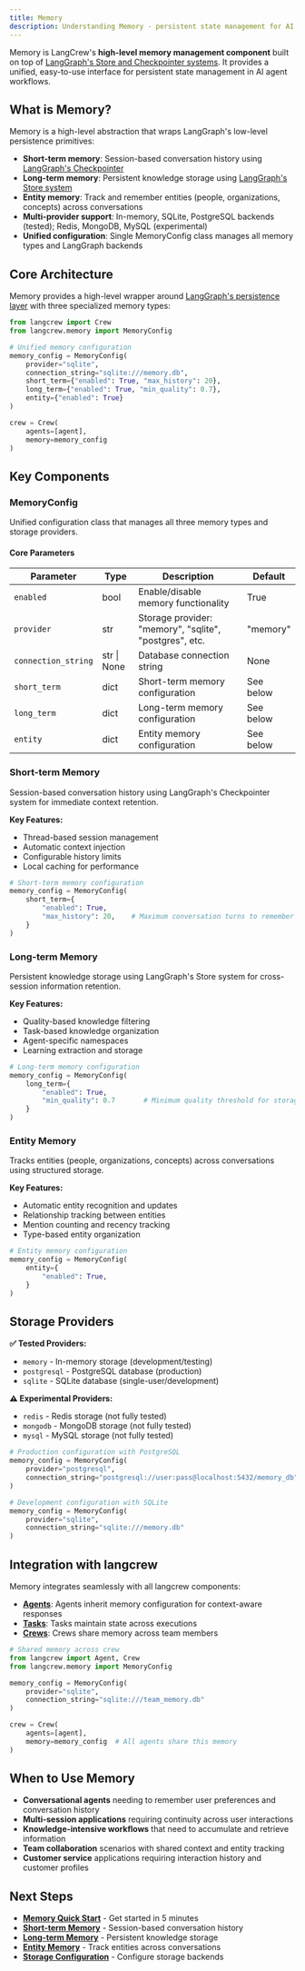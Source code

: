 ```yaml
---
title: Memory
description: Understanding Memory - persistent state management for AI workflows
---
```


Memory is LangCrew's **high-level memory management component** built on top of [LangGraph's Store and Checkpointer systems](https://langchain-ai.github.io/langgraph/concepts/persistence/). It provides a unified, easy-to-use interface for persistent state management in AI agent workflows.

## What is Memory?

Memory is a high-level abstraction that wraps LangGraph's low-level persistence primitives:

- **Short-term memory**: Session-based conversation history using [LangGraph's Checkpointer](https://langchain-ai.github.io/langgraph/concepts/persistence/#checkpoints)
- **Long-term memory**: Persistent knowledge storage using [LangGraph's Store system](https://langchain-ai.github.io/langgraph/concepts/persistence/#store)
- **Entity memory**: Track and remember entities (people, organizations, concepts) across conversations
- **Multi-provider support**: In-memory, SQLite, PostgreSQL backends (tested); Redis, MongoDB, MySQL (experimental)
- **Unified configuration**: Single MemoryConfig class manages all memory types and LangGraph backends

## Core Architecture

Memory provides a high-level wrapper around [LangGraph's persistence layer](https://langchain-ai.github.io/langgraph/concepts/persistence/) with three specialized memory types:

```python
from langcrew import Crew
from langcrew.memory import MemoryConfig

# Unified memory configuration
memory_config = MemoryConfig(
    provider="sqlite",
    connection_string="sqlite:///memory.db",
    short_term={"enabled": True, "max_history": 20},
    long_term={"enabled": True, "min_quality": 0.7},
    entity={"enabled": True}
)

crew = Crew(
    agents=[agent],
    memory=memory_config
)
```

## Key Components

### MemoryConfig

Unified configuration class that manages all three memory types and storage providers.

#### Core Parameters

| Parameter           | Type        | Description                                            | Default   |
| ------------------- | ----------- | ------------------------------------------------------ | --------- |
| `enabled`           | bool        | Enable/disable memory functionality                    | True      |
| `provider`          | str         | Storage provider: "memory", "sqlite", "postgres", etc. | "memory"  |
| `connection_string` | str \| None | Database connection string                             | None      |
| `short_term`        | dict        | Short-term memory configuration                        | See below |
| `long_term`         | dict        | Long-term memory configuration                         | See below |
| `entity`            | dict        | Entity memory configuration                            | See below |

### Short-term Memory

Session-based conversation history using LangGraph's Checkpointer system for immediate context retention.

**Key Features:**

- Thread-based session management
- Automatic context injection
- Configurable history limits
- Local caching for performance

```python
# Short-term memory configuration
memory_config = MemoryConfig(
    short_term={
        "enabled": True,
        "max_history": 20,    # Maximum conversation turns to remember
    }
)
```

### Long-term Memory

Persistent knowledge storage using LangGraph's Store system for cross-session information retention.

**Key Features:**

- Quality-based knowledge filtering
- Task-based knowledge organization
- Agent-specific namespaces
- Learning extraction and storage

```python
# Long-term memory configuration
memory_config = MemoryConfig(
    long_term={
        "enabled": True,
        "min_quality": 0.7       # Minimum quality threshold for storage
    }
)
```

### Entity Memory

Tracks entities (people, organizations, concepts) across conversations using structured storage.

**Key Features:**

- Automatic entity recognition and updates
- Relationship tracking between entities
- Mention counting and recency tracking
- Type-based entity organization

```python
# Entity memory configuration
memory_config = MemoryConfig(
    entity={
        "enabled": True,
    }
)
```

## Storage Providers

**✅ Tested Providers:**

- `memory` - In-memory storage (development/testing)
- `postgresql` - PostgreSQL database (production)
- `sqlite` - SQLite database (single-user/development)

**⚠️ Experimental Providers:**

- `redis` - Redis storage (not fully tested)
- `mongodb` - MongoDB storage (not fully tested)
- `mysql` - MySQL storage (not fully tested)

```python
# Production configuration with PostgreSQL
memory_config = MemoryConfig(
    provider="postgresql",
    connection_string="postgresql://user:pass@localhost:5432/memory_db"
)

# Development configuration with SQLite
memory_config = MemoryConfig(
    provider="sqlite",
    connection_string="sqlite:///memory.db"
)
```

## Integration with langcrew

Memory integrates seamlessly with all langcrew components:

- **[Agents](/concepts/agents)**: Agents inherit memory configuration for context-aware responses
- **[Tasks](/concepts/tasks)**: Tasks maintain state across executions  
- **[Crews](/concepts/crews)**: Crews share memory across team members

```python
# Shared memory across crew
from langcrew import Agent, Crew
from langcrew.memory import MemoryConfig

memory_config = MemoryConfig(
    provider="sqlite",
    connection_string="sqlite:///team_memory.db"
)

crew = Crew(
    agents=[agent],
    memory=memory_config  # All agents share this memory
)
```

## When to Use Memory

- **Conversational agents** needing to remember user preferences and conversation history
- **Multi-session applications** requiring continuity across user interactions
- **Knowledge-intensive workflows** that need to accumulate and retrieve information
- **Team collaboration** scenarios with shared context and entity tracking
- **Customer service** applications requiring interaction history and customer profiles

## Next Steps

- **[Memory Quick Start](/guides/memory/getting-started)** - Get started in 5 minutes
- **[Short-term Memory](/guides/memory/short-term)** - Session-based conversation history
- **[Long-term Memory](/guides/memory/long-term)** - Persistent knowledge storage
- **[Entity Memory](/guides/memory/entity)** - Track entities across conversations
- **[Storage Configuration](/guides/memory/storage)** - Configure storage backends
